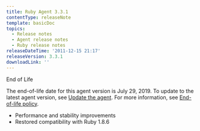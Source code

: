 ```yaml
---
title: Ruby Agent 3.3.1
contentType: releaseNote
template: basicDoc
topics:
  - Release notes
  - Agent release notes
  - Ruby release notes
releaseDateTime: '2011-12-15 21:17'
releaseVersion: 3.3.1
downloadLink: ''
---
```


End of Life

The end-of-life date for this agent version is July 29, 2019. To update to the latest agent version, see [Update the agent](/docs/agents/manage-apm-agents/installation/update-new-relic-agent). For more information, see [End-of-life policy](/docs/agents/manage-apm-agents/maintenance/new-relic-agent-plugin-end-life-policy).

*   Performance and stability improvements
*   Restored compatibility with Ruby 1.8.6